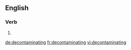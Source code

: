 
==English==

===Verb===
{{head|en}}

# {{present participle of|decontaminate}}

[[de:decontaminating]]
[[fr:decontaminating]]
[[vi:decontaminating]]